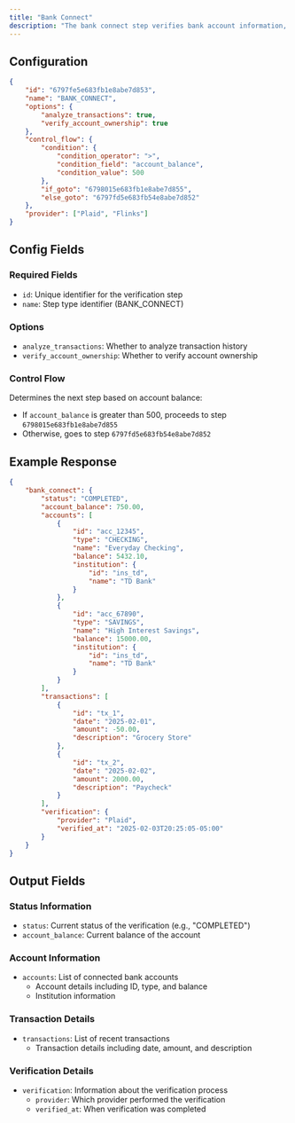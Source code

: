 ```yaml
---
title: "Bank Connect"
description: "The bank connect step verifies bank account information, analyzes transactions, and validates account ownership."
---
```


## Configuration

```json
{
    "id": "6797fe5e683fb1e8abe7d853",
    "name": "BANK_CONNECT",
    "options": {
        "analyze_transactions": true,
        "verify_account_ownership": true
    },
    "control_flow": {
        "condition": {
            "condition_operator": ">",
            "condition_field": "account_balance",
            "condition_value": 500
        },
        "if_goto": "6798015e683fb1e8abe7d855",
        "else_goto": "6797fd5e683fb54e8abe7d852"
    },
    "provider": ["Plaid", "Flinks"]
}
```

## Config Fields

### Required Fields
- `id`: Unique identifier for the verification step
- `name`: Step type identifier (BANK_CONNECT)

### Options
- `analyze_transactions`: Whether to analyze transaction history
- `verify_account_ownership`: Whether to verify account ownership

### Control Flow
Determines the next step based on account balance:
- If `account_balance` is greater than 500, proceeds to step `6798015e683fb1e8abe7d855`
- Otherwise, goes to step `6797fd5e683fb54e8abe7d852`

## Example Response

```json
{
    "bank_connect": {
        "status": "COMPLETED",
        "account_balance": 750.00,
        "accounts": [
            {
                "id": "acc_12345",
                "type": "CHECKING",
                "name": "Everyday Checking",
                "balance": 5432.10,
                "institution": {
                    "id": "ins_td",
                    "name": "TD Bank"
                }
            },
            {
                "id": "acc_67890",
                "type": "SAVINGS",
                "name": "High Interest Savings",
                "balance": 15000.00,
                "institution": {
                    "id": "ins_td",
                    "name": "TD Bank"
                }
            }
        ],
        "transactions": [
            {
                "id": "tx_1",
                "date": "2025-02-01",
                "amount": -50.00,
                "description": "Grocery Store"
            },
            {
                "id": "tx_2",
                "date": "2025-02-02",
                "amount": 2000.00,
                "description": "Paycheck"
            }
        ],
        "verification": {
            "provider": "Plaid",
            "verified_at": "2025-02-03T20:25:05-05:00"
        }
    }
}
```

## Output Fields

### Status Information
- `status`: Current status of the verification (e.g., "COMPLETED")
- `account_balance`: Current balance of the account

### Account Information
- `accounts`: List of connected bank accounts
  - Account details including ID, type, and balance
  - Institution information

### Transaction Details
- `transactions`: List of recent transactions
  - Transaction details including date, amount, and description

### Verification Details
- `verification`: Information about the verification process
  - `provider`: Which provider performed the verification
  - `verified_at`: When verification was completed